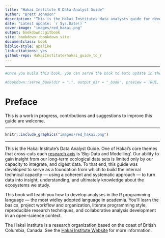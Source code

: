 ```yaml
--- 
title: "Hakai Institute R Data-Analyst Guide"
author: "Brett Johnson"
description: "This is the Hakai Institutes data analysts guide for developing analyses in R"
date: "Latest update: `r Sys.Date()`"
cover-image: "images/red_hakai.png"
output: bookdown::gitbook
site: bookdown::bookdown_site
documentclass: book
biblio-style: apalike
link-citations: yes
github-repo: HakaiInstitute/hakai_guide_to_r
---
```

---
```r
#Once you build this book, you can serve the book to auto update in the viewer window by removing the hashtag in the code line below

#bookdown::serve_book(dir = ".", output_dir = "_book", preview = TRUE, in_session = TRUE)

```
# Preface {-}

This is a work in progress, contributions and suggestions to improve this guide are welcome.

___

```r
knitr::include_graphics("images/red_hakai.png")
```

___
This is the Hakai Institute's Data Analyst Guide. One of Hakai's core themes that cross-cuts each [research axis]('https://www.hakai.org/research') is 'Big-Data and Modelling'. Our ability to gain insight from our long-term ecological data sets is limited only by our capacity to integrate, and digest data. To that end, this guide was developed to serve as a foundation from which to build the internal technical capacity — using a coherent and systematic approach — to turn data into insight, understanding, and ultimately knowledge about the ecosystems we study.

This book will teach you how to develop analyses in the R programming language — the most widley adopted language in academia. You'll learn the basics, project workflow and organization, literate programming style, reproducible research techniques, and collaborative analysis development in an open-science context. 

The Hakai Institute is a research organization based on the coast of
British Columbia, Canada. See the [Hakai Institute Website](http://www.hakai.org) for more information.

